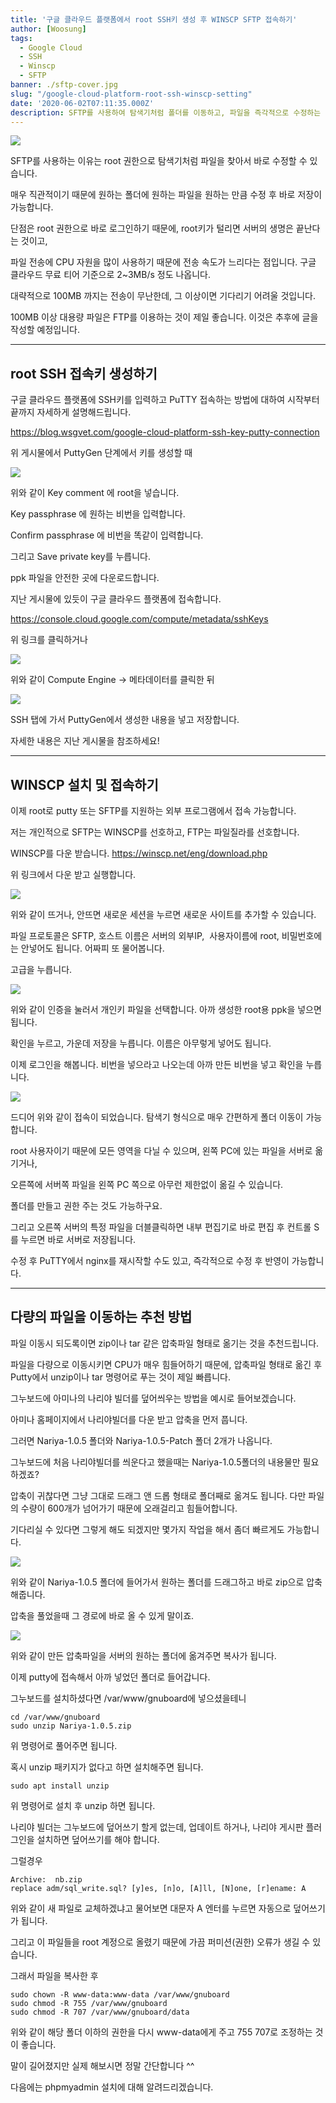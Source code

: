 ```yaml
---
title: '구글 클라우드 플랫폼에서 root SSH키 생성 후 WINSCP SFTP 접속하기'
author: [Woosung]
tags: 
  - Google Cloud
  - SSH
  - Winscp
  - SFTP
banner: ./sftp-cover.jpg
slug: "/google-cloud-platform-root-ssh-winscp-setting"
date: '2020-06-02T07:11:35.000Z'
description: SFTP를 사용하여 탐색기처럼 폴더를 이동하고, 파일을 즉각적으로 수정하는 방법에 대한 글입니다. root 권한으로 보안에 취약하지만 쉽게 사용할 수 있는 장점이 있습니다.
---
```

![](./sftp-cover.jpg)

SFTP를 사용하는 이유는 root 권한으로 탐색기처럼 파일을 찾아서 바로 수정할 수 있습니다.

매우 직관적이기 때문에 원하는 폴더에 원하는 파일을 원하는 만큼 수정 후 바로 저장이 가능합니다.

단점은 root 권한으로 바로 로그인하기 때문에, root키가 털리면 서버의 생명은 끝난다는 것이고,

파일 전송에 CPU 자원을 많이 사용하기 때문에 전송 속도가 느리다는 점입니다. 구글 클라우드 무료 티어 기준으로 2~3MB/s 정도 나옵니다.

대략적으로 100MB 까지는 전송이 무난한데, 그 이상이면 기다리기 어려울 것입니다.

100MB 이상 대용량 파일은 FTP를 이용하는 것이 제일 좋습니다. 이것은 추후에 글을 작성할 예정입니다.

---

## root SSH 접속키 생성하기

구글 클라우드 플랫폼에 SSH키를 입력하고 PuTTY 접속하는 방법에 대하여 시작부터 끝까지 자세하게 설명해드립니다.

<a href="https://blog.wsgvet.com/google-cloud-platform-ssh-key-putty-connection" target="_blank" rel="noopener noreferrer">https://blog.wsgvet.com/google-cloud-platform-ssh-key-putty-connection</a>

위 게시물에서 PuttyGen 단계에서 키를 생성할 때

![](./01-root-key-gen.png)

위와 같이 Key comment 에 root을 넣습니다.

Key passphrase 에 원하는 비번을 입력합니다.

Confirm passphrase 에 비번을 똑같이 입력합니다.

그리고 Save private key를 누릅니다.

ppk 파일을 안전한 곳에 다운로드합니다.

지난 게시물에 있듯이 구글 클라우드 플랫폼에 접속합니다.

<a href="https://console.cloud.google.com/compute/metadata/sshKeys" target="_blank" rel="noopener noreferrer">https://console.cloud.google.com/compute/metadata/sshKeys</a>

위 링크를 클릭하거나

![](./02-go-to-metadata.png)

위와 같이 Compute Engine -> 메타데이터를 클릭한 뒤 

![](./03-go-ssh-modify.png)

SSH 탭에 가서 PuttyGen에서 생성한 내용을 넣고 저장합니다.

자세한 내용은 지난 게시물을 참조하세요!

---

## WINSCP 설치 및 접속하기

이제 root로 putty 또는 SFTP를 지원하는 외부 프로그램에서 접속 가능합니다.

저는 개인적으로 SFTP는 WINSCP를 선호하고, FTP는 파일질라를 선호합니다.

WINSCP를 다운 받습니다.
<a href="https://winscp.net/eng/download.php" target="_blank" rel="noopener noreferrer">https://winscp.net/eng/download.php</a>

위 링크에서 다운 받고 실행합니다.

![](./04-winscp-new.png)

위와 같이 뜨거나, 안뜨면 새로운 세션을 누르면 새로운 사이트를 추가할 수 있습니다.

파일 프로토콜은 SFTP, 호스트 이름은 서버의 외부IP,  사용자이름에 root, 비밀번호에는 안넣어도 됩니다. 어짜피 또 물어봅니다.

고급을 누릅니다.

![](./05-privkey-input.png)

위와 같이 인증을 눌러서 개인키 파일을 선택합니다. 아까 생성한 root용 ppk을 넣으면 됩니다.

확인을 누르고, 가운데 저장을 누릅니다. 이름은 아무렇게 넣어도 됩니다.

이제 로그인을 해봅니다. 비번을 넣으라고 나오는데 아까 만든 비번을 넣고 확인을 누릅니다.

![](./06-success.png)

드디어 위와 같이 접속이 되었습니다. 탐색기 형식으로 매우 간편하게 폴더 이동이 가능합니다.

root 사용자이기 때문에 모든 영역을 다닐 수 있으며, 왼쪽 PC에 있는 파일을 서버로 옮기거나,

오른쪽에 서버쪽 파일을 왼쪽 PC 쪽으로 아무런 제한없이 옮길 수 있습니다.

폴더를 만들고 권한 주는 것도 가능하구요.

그리고 오른쪽 서버의 특정 파일을 더블클릭하면 내부 편집기로 바로 편집 후 컨트롤 S를 누르면 바로 서버로 저장됩니다.

수정 후 PuTTY에서 nginx를 재시작할 수도 있고, 즉각적으로 수정 후 반영이 가능합니다.

---

## 다량의 파일을 이동하는 추천 방법

파일 이동시 되도록이면 zip이나 tar 같은 압축파일 형태로 옮기는 것을 추천드립니다.

파일을 다량으로 이동시키면 CPU가 매우 힘들어하기 때문에, 압축파일 형태로 옮긴 후 Putty에서 unzip이나 tar 명령어로 푸는 것이 제일 빠릅니다.

그누보드에 아미나의 나리야 빌더를 덮어씌우는 방법을 예시로 들어보겠습니다.

아미나 홈페이지에서 나리야빌더를 다운 받고 압축을 먼저 풉니다.

그러면 Nariya-1.0.5 폴더와 Nariya-1.0.5-Patch 폴더 2개가 나옵니다.

그누보드에 처음 나리야빌더를 씌운다고 했을때는 Nariya-1.0.5폴더의 내용물만 필요하겠죠?

압축이 귀찮다면 그냥 그대로 드래그 앤 드롭 형태로 폴더째로 옮겨도 됩니다. 다만 파일의 수량이 600개가 넘어가기 때문에 오래걸리고 힘들어합니다.

기다리실 수 있다면 그렇게 해도 되겠지만 몇가지 작업을 해서 좀더 빠르게도 가능합니다.

![](./07-zip.png)

위와 같이 Nariya-1.0.5 폴더에 들어가서 원하는 폴더를 드래그하고 바로 zip으로 압축해줍니다.

압축을 풀었을때 그 경로에 바로 올 수 있게 말이죠.

![](./08-drag-and-drop.png)

위와 같이 만든 압축파일을 서버의 원하는 폴더에 옮겨주면 복사가 됩니다.

이제 putty에 접속해서 아까 넣었던 폴더로 들어갑니다.

그누보드를 설치하셨다면 /var/www/gnuboard에 넣으셨을테니

    cd /var/www/gnuboard
    sudo unzip Nariya-1.0.5.zip
    

위 명령어로 풀어주면 됩니다.

혹시 unzip 패키지가 없다고 하면 설치해주면 됩니다.

    sudo apt install unzip
    

위 명령어로 설치 후 unzip 하면 됩니다.

나리야 빌더는 그누보드에 덮어쓰기 할게 없는데, 업데이트 하거나, 나리야 게시판 플러그인을 설치하면 덮어쓰기를 해야 합니다.

그럴경우

    Archive:  nb.zip
    replace adm/sql_write.sql? [y]es, [n]o, [A]ll, [N]one, [r]ename: A
    

위와 같이 새 파일로 교체하겠냐고 물어보면 대문자 A 엔터를 누르면 자동으로 덮어쓰기가 됩니다.

그리고 이 파일들을 root 계정으로 올렸기 때문에 가끔 퍼미션(권한) 오류가 생길 수 있습니다.

그래서 파일을 복사한 후

    sudo chown -R www-data:www-data /var/www/gnuboard
    sudo chmod -R 755 /var/www/gnuboard
    sudo chmod -R 707 /var/www/gnuboard/data
    

위와 같이 해당 폴더 이하의 권한을 다시 www-data에게 주고 755 707로 조정하는 것이 좋습니다.

말이 길어졌지만 실제 해보시면 정말 간단합니다 ^^

다음에는 phpmyadmin 설치에 대해 알려드리겠습니다.
